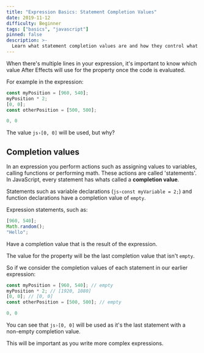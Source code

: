 ```yaml
---
title: "Expression Basics: Statement Completion Values"
date: 2019-11-12
difficulty: Beginner
tags: ["basics", "javascript"]
pinned: false
description: >-
  Learn what statement completion values are and how they control what value your expression evaluates to.
---
```



When there's multiple lines in your expression, it's important to know which value After Effects will use for the property once the code is evaluated.

For example in the expression:

```js
const myPosition = [960, 540];
myPosition * 2;
[0, 0];
const otherPosition = [500, 500];
```

<Successful>

```js
0, 0
```

</Successful>

The value `js›[0, 0]` will be used, but why?

## Completion values

In an expression you perform actions such as assigning values to variables, calling functions or performing math. These actions are called 'statements'. In JavaScript, every statement has whats called a **completion value**.

Statements such as variable declarations (`js›const myVariable = 2;`) and function declarations have a completion value of `empty`. 

Expression statements, such as:

```js
[960, 540];
Math.random();
"Hello";
```

Have a completion value that is the result of the expression.

<Inform>

The value for the property will be the last completion value that isn't `empty`.

</Inform>

So if we consider the completion values of each statement in our earlier expression:

```js
const myPosition = [960, 540]; // empty
myPosition * 2; // [1920, 1080]
[0, 0]; // [0, 0]
const otherPosition = [500, 500]; // empty
```

<Successful>

```js
0, 0
```

</Successful>

You can see that `js›[0, 0]` will be used as it's the last statement with a non-empty completion value.

This will be important as you write more complex expressions.